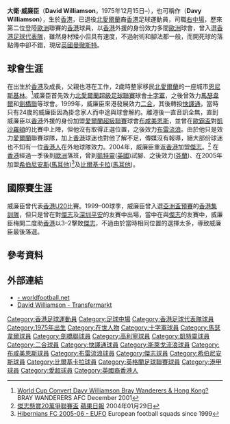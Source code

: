 {{noteTA
|T=zh-hk:大衛·威廉臣;zh-cn:大卫·威廉姆森
|1=zh-hk:威廉臣;zh-cn:威廉姆森
}}
{{Football player infobox
| playername     = 大衛·威廉臣 <br> David Williamson
| image          =
| fullname       = David Williamson
| nickname       = 
| height         = {{height|m=1.65}}
| birth_date     = {{birth date and age|1975|12|15}}
| birth_place    = {{HKG-1959}}
| currentclub    = 已退役
| clubnumber     = 
| position       = [[右中場|右中場]]
| years1 = 1993–1994
| clubs1 = [[十字軍足球會|十字軍]]
| caps1  = 
| goals1 = 
| years2 = 1994–1996
| clubs2 = [[馬瑟韋爾足球會|馬瑟韋爾]]
| caps2  = 
| goals2 = 
| years3 = 1996 
| clubs3 = [[劍橋聯足球會|劍橋聯]]
| caps3  = 
| goals3 = 
| years4 = 1997 
| clubs4 = [[高利寧足球會|高利寧]]
| caps4  = 
| goals4 = 
| years5 = 1997–1998
| clubs5 = [[劍橋聯足球會|劍橋聯]]
| caps5  = 
| goals5 = 
| years6 = 1998
| clubs6 = [[凱特靈足球會|凱特靈]]
| caps6  = 
| goals6 = 
| years7 = 1999
| clubs7 = [[二合足球隊|二合]]
| caps7  = 
| goals7 = 
| years8 = 1999
| clubs8 = [[花花足球會|快譯通]]
| caps8  = 
| goals8 = 
| years9 = 1999
| clubs9 = [[斯萊戈流浪者足球俱樂部|斯萊戈流浪]]
| caps9  = 
| goals9 = 
| years10 = 2000
| clubs10 = [[十字軍足球會|十字軍]]
| caps10  = 
| goals10 = 
| years11 = 2000
| clubs11 = [[波希米亞人足球俱樂部|布咸美恩斯]]
| caps11  = 
| goals11 = 
| years12 = 2001–2002
| clubs12 = [[布雷流浪者足球俱樂部|布雷流浪]]
| caps12  = 
| goals12 = 
| years13 = 2002
| clubs13 = {{link-en|康乃狄克州狼|Connecticut Wolves}}
| caps13  = 
| goals13 =
| years14 = 2003
| clubs14 = [[凱特靈足球會|凱特靈]]
| caps14  = 
| goals14 =
| years15 = 2003
| clubs15 = {{link-en|阿爾茲|Ards F.C.}}
| caps15  = 
| goals15 =
| years16 = 2004
| clubs16 = [[傑志體育會|傑志]]
| caps16  = 
| goals16 = 
| years17 = 2005
| clubs17 = {{link-en|TP-47|TP-47}}
| caps17  = 
| goals17 = 
| years19 = 2005–2006
| clubs19 = [[希伯尼安斯足球俱樂部|希伯尼安斯]]
| caps19  = 
| goals19 = 
| years20 = 2006
| clubs20 = [[比爾基卡拉足球俱樂部|比爾基卡拉]]
| caps20  = 
| goals20 = 
| nationalyears1 = 
| nationalteam1  = [[香港20歲以下足球代表隊|香港U20]]
| nationalcaps1  = 
| nationalgoals1 = 
| nationalyears2 = 1990–2000
| nationalteam2  = [[香港足球代表隊|香港]]	
| nationalcaps2  = 0	
| nationalgoals2 = 0
| pcupdate = 
| ntupdate = 
 }}

'''大衛·威廉臣'''（'''David Williamson'''，1975年12月15日–），也可稱作（'''Davy Williamson'''），生於[[香港|香港]]，已退役[[北愛爾蘭|北愛爾蘭]]裔[[香港|香港]]足球運動員，司職[[右中場|右中場]]，歷來第二位登陸[[歐洲|歐洲]]聯賽的[[香港|香港]]球員，以[[香港|香港]]外援的身份效力多間[[歐洲|歐洲]]球會，曾入選[[香港足球代表隊|香港足球代表隊]]，雖然身材矮小但具有速度，不過射術和腳法都一般，而開死球的落點傳中卻不錯，現居[[英國|英國]][[曼徹斯特|曼徹斯特]]。

== 球會生涯 ==
在出生於[[香港|香港]]及成長，父親也港在工作，2歲時整家移民[[北愛爾蘭|北愛爾蘭]]的一座城市[[恩尼斯基林|恩尼斯基林]]。<ref>[http://www.braywanderers.com/showarticle.php?id=120 World Cup Convert Davy Williamson Bray Wanderers & Hong Kong?] {{Wayback|url=http://www.braywanderers.com/showarticle.php?id=120 |date=20161220220547 }} BRAY WANDERERS AFC December 2001</ref>威廉臣首先效力[[北愛爾蘭超級足球聯賽|北愛爾蘭超級足球聯賽]]球會[[十字軍足球會|十字軍]]，之後曾效力[[馬瑟韋爾足球會|馬瑟韋爾]]和[[劍橋聯足球會|劍橋聯]]等球會。1999年，威廉臣來港發展效力[[二合足球隊|二合]]，其後轉投[[花花足球會|快譯通]]，當時只有24歲的威廉臣因為掛念家人而中途與球會解約。離港後一直音訊全無，直到威廉臣以[[香港|香港]]外援的身份加盟[[愛爾蘭超級聯賽|愛爾蘭超級聯賽]]球會[[波希米亞人足球俱樂部|布咸美恩斯]]，並曾在[[歐霸盃|歐霸盃]]對[[凱沙羅頓足球會|凱沙羅頓]]的比賽中上陣，但他沒有取得正選位置，之後效力[[布雷流浪者足球俱樂部|布雷流浪]]。由於他只是效力[[愛爾蘭|愛爾蘭]]聯賽球隊，加上[[香港|香港]]球迷也對他了解不足，傳媒沒有報導，絕大部份球迷也不知有一位[[香港人|香港人]]在外地球隊效力。2004年，威廉臣重返[[香港|香港]]加盟[[傑志|傑志]]。<ref>[http://hk.apple.nextmedia.com/sports/art/20040129/3821906 傑志懸賞20萬爭聯賽盃] {{Wayback|url=http://hk.apple.nextmedia.com/sports/art/20040129/3821906 |date=20170424032251 }} [[蘋果日報|蘋果日報]] 2004年01月29日</ref> 在[[香港|香港]]經過一季後到[[歐洲|歐洲]]落班，曾到[[凱特靈足球會|凱特靈]]([[英國|英國]])試腳、之後效力{{link-en|TP-47|TP-47}}([[芬蘭|芬蘭]])、在2005年加盟[[希伯尼安斯足球俱樂部|希伯尼安斯]]([[馬耳他|馬耳他]])<ref>[http://en.eufo.de/index/squad/hibernians-fc/2005-06 Hibernians FC 2005-06 - EUFO] {{Wayback|url=http://en.eufo.de/index/squad/hibernians-fc/2005-06 |date=20201130235807 }} European football squads since 1999</ref>及[[比爾基卡拉足球俱樂部|比爾基卡拉]]([[馬耳他|馬耳他]])。

== 國際賽生涯 ==
威廉臣曾代表[[香港20歲以下足球代表隊|香港U20]]比賽。1999–00球季，威廉臣曾入選[[2000年亞洲盃足球賽|亞洲盃預賽]]的[[香港足球代表隊|香港集訓隊]]，但只是曾在對[[傑志|傑志]]及[[深圳市足球俱樂部|深圳平安]]的友賽中出場，當中在與[[傑志|傑志]]的友賽中，威廉臣梅開二度助[[香港足球代表隊|香港]]以3–2擊敗[[傑志|傑志]]，不過由於當時相同位置的選擇太多，導致威廉臣最後落選。

==參考資料==
{{reflist}}

==外部連結==
* [http://www.worldfootball.net/player_summary/davey-williamson/ - worldfootball.net] {{Wayback|url=http://www.worldfootball.net/player_summary/davey-williamson/ |date=20191129060559 }}
* [http://www.transfermarkt.com/david-williamson/profil/spieler/226692 David Williamson - Transfermarkt ] {{Wayback|url=http://www.transfermarkt.com/david-williamson/profil/spieler/226692 |date=20191130060601 }} 

{{DEFAULTSORT:David Williamson}}
[[Category:香港足球運動員|Category:香港足球運動員]]
[[Category:足球中場|Category:足球中場]]
[[Category:香港足球代表隊球員|Category:香港足球代表隊球員]]
[[Category:1975年出生|Category:1975年出生]]
[[Category:在世人物|Category:在世人物]]
[[Category:十字軍球員|Category:十字軍球員]]
[[Category:馬瑟韋爾球員|Category:馬瑟韋爾球員]]
[[Category:劍橋聯球員|Category:劍橋聯球員]]
[[Category:高利寧球員|Category:高利寧球員]]
[[Category:凱特靈球員|Category:凱特靈球員]]
[[Category:二合球員|Category:二合球員]]
[[Category:快譯通球員|Category:快譯通球員]]
[[Category:斯萊戈流浪球員|Category:斯萊戈流浪球員]]
[[Category:布咸美恩斯球員|Category:布咸美恩斯球員]]
[[Category:布雷流浪球員|Category:布雷流浪球員]]
[[Category:傑志球員|Category:傑志球員]]
[[Category:希伯尼安斯球員|Category:希伯尼安斯球員]]
[[Category:比爾基卡拉球員|Category:比爾基卡拉球員]]
[[Category:英格蘭足球聯賽球員|Category:英格蘭足球聯賽球員]]
[[Category:港甲球員|Category:港甲球員]]
[[Category:愛超球員|Category:愛超球員]]
[[Category:英國裔香港人|Category:英國裔香港人]]
